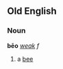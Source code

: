 ==Old English==
===Noun===
'''bēo''' ''[[Wiktionary Appendix:Old English weak declension|weak]] f''

#a [[bee]]